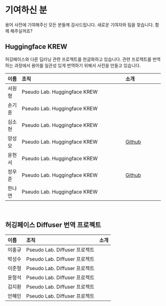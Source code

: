 # 기여하신 분 {.unnumbered}

용어 사전에 기여해주신 모든 분들께 감사드립니다. 새로운 기여자와 팀을 찾습니다. 함께 해주실꺼죠?



## Huggingface KREW

허깅페이스와 다른 딥러닝 관련 프로젝트를 한글화하고 있습니다. 관련 프로젝트를 번역하는 과정에서 용어를 일관성 있게 번역하기 위해서 사전을 만들고 있습니다.

| 이름   |                                     조직 |           소개|
|:----- |:----------------------------------------|:--------------|
| 서원형 |  Pseudo Lab. Huggingface KREW         |               |
| 손기훈 |  Pseudo Lab. Huggingface KREW         |               |
| 심소현 |  Pseudo Lab. Huggingface KREW         |               |
| 양성모 |  Pseudo Lab. Huggingface KREW         | [Github](https://github.com/gabrielwithappy)         |
| 윤현서 |  Pseudo Lab. Huggingface KREW         |        |
| 정우준 | Pseudo Lab. Huggingface KREW        | [Github](https://github.com/jungnerd)       |
| 한나연 | Pseudo Lab. Huggingface KREW         |        |

<br>

## 허깅페이스 Diffuser 번역 프로젝트

| 이름   |                                     조직 |           소개|
|:-----  |:----------------------------------------|:--------------|
| 이홍규 |  Pseudo Lab. Diffuser 프로젝트            |               |
| 박성수 |  Pseudo Lab. Diffuser 프로젝트            |               |
| 이준형 |  Pseudo Lab. Diffuser 프로젝트            |               |
| 윤형석 |  Pseudo Lab. Diffuser 프로젝트            |               |
| 김지환 |  Pseudo Lab. Diffuser 프로젝트            |               |
| 안혜민 |  Pseudo Lab. Diffuser 프로젝트             |               |
